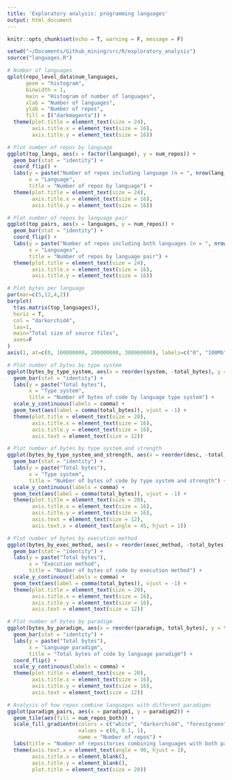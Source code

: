 ```yaml
---
title: 'Exploratory analysis: programming languages'
output: html_document
---
```


```r
knitr::opts_chunk$set(echo = T, warning = F, message = F)
```


```r
setwd("~/Documents/Github_mining/src/R/exploratory_analysis")
source("languages.R")
```


```r
# Number of languages
qplot(repo_level_data$num_languages,
      geom = "histogram",
      binwidth = 1,
      main = "Histogram of number of languages",
      xlab = "Number of languages",
      ylab = "Number of repos",
      fill = I("darkmagenta")) +
  theme(plot.title = element_text(size = 24),
        axis.title.x = element_text(size = 16),
        axis.title.y = element_text(size = 16))
```




```r
# Plot number of repos by language
ggplot(top_langs, aes(x = factor(language), y = num_repos)) + 
  geom_bar(stat = "identity") +
  coord_flip() +
  labs(y = paste("Number of repos including language (n = ", nrow(lang_by_repo), ")", sep = ""),
       x = "Language",
       title = "Number of repos by language") +
  theme(plot.title = element_text(size = 24),
        axis.title.x = element_text(size = 16),
        axis.title.y = element_text(size = 16))
```


```r
# Plot number of repos by language pair
ggplot(top_pairs, aes(x = languages, y = num_repos)) + 
  geom_bar(stat = "identity") +
  coord_flip() +
  labs(y = paste("Number of repos including both languages (n = ", nrow(lang_by_repo), ")", sep = ""),
       x = "Languages",
       title = "Number of repos by language pair") +
  theme(plot.title = element_text(size = 24),
        axis.title.x = element_text(size = 16),
        axis.title.y = element_text(size = 16))
```


```r

# Plot bytes per language
par(mar=c(5,12,4,2))
barplot(
  t(as.matrix(top_languages)),
  horiz = T,
  col = "darkorchid4",
  las=1,
  main="Total size of source files",
  axes=F
)
axis(1, at=c(0, 100000000, 200000000, 300000000), labels=c("0", "100Mb", "200Mb", "300Mb"))
```



```r
# Plot number of bytes by type system
ggplot(bytes_by_type_system, aes(x = reorder(system, -total_bytes), y = total_bytes)) + 
  geom_bar(stat = "identity") +
  labs(y = paste("Total bytes"),
       x = "Type system",
       title = "Number of bytes of code by language type system") +
  scale_y_continuous(labels = comma) +
  geom_text(aes(label = comma(total_bytes)), vjust = -1) +
  theme(plot.title = element_text(size = 20),
        axis.title.x = element_text(size = 16),
        axis.title.y = element_text(size = 16),
        axis.text = element_text(size = 12))
```


```r
# Plot number of bytes by type system and strength
ggplot(bytes_by_type_system_and_strength, aes(x = reorder(desc, -total_bytes), y = total_bytes)) + 
  geom_bar(stat = "identity") +
  labs(y = paste("Total bytes"),
       x = "Type system",
       title = "Number of bytes of code by type system and strength") +
  scale_y_continuous(labels = comma) +
  geom_text(aes(label = comma(total_bytes)), vjust = -1) +
  theme(plot.title = element_text(size = 20),
        axis.title.x = element_text(size = 16),
        axis.title.y = element_text(size = 16),
        axis.text = element_text(size = 12),
        axis.text.x = element_text(angle = 45, hjust = 1))
```


```r
# Plot number of bytes by execution method
ggplot(bytes_by_exec_method, aes(x = reorder(exec_method, -total_bytes), y = total_bytes)) + 
  geom_bar(stat = "identity") +
  labs(y = paste("Total bytes"),
       x = "Execution method",
       title = "Number of bytes of code by execution method") +
  scale_y_continuous(labels = comma) +
  geom_text(aes(label = comma(total_bytes)), vjust = -1) +
  theme(plot.title = element_text(size = 20),
        axis.title.x = element_text(size = 16),
        axis.title.y = element_text(size = 16),
        axis.text = element_text(size = 12))
```


```r
# Plot number of bytes by paradigm
ggplot(bytes_by_paradigm, aes(x = reorder(paradigm, total_bytes), y = total_bytes)) + 
  geom_bar(stat = "identity") +
  labs(y = paste("Total bytes"),
       x = "Language paradigm",
       title = "Total bytes of code by language paradigm") +
  coord_flip() +
  scale_y_continuous(labels = comma) +
  theme(plot.title = element_text(size = 20),
        axis.title.x = element_text(size = 16),
        axis.title.y = element_text(size = 16),
        axis.text = element_text(size = 12))

```

```r
# Analysis of how repos combine languages with different paradigms
ggplot(paradigm_pairs, aes(x = paradigm1, y = paradigm2)) +
  geom_tile(aes(fill = num_repos_both)) +
  scale_fill_gradientn(colors = c("white", "darkorchid4", "forestgreen"), 
                       values = c(0, 0.1, 1),
                       name = "Number of repos") +
  labs(title = "Number of repositories combining languages with both paradigms") +
  theme(axis.text.x = element_text(angle = 90, hjust = 1),
        axis.title.x = element_blank(),
        axis.title.y = element_blank(),
        plot.title = element_text(size = 20))
```




